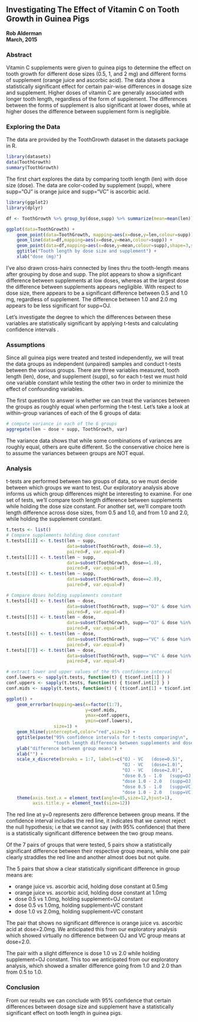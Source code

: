 
## Investigating The Effect of Vitamin C on Tooth Growth in Guinea Pigs 

**Rob Alderman**   
**March, 2015**

### Abstract

Vitamin C supplements were given to guinea pigs to determine the effect
on tooth growth for different dose sizes (0.5, 1, and 2 mg) and different
forms of supplement (orange juice and ascorbic acid). The data show a 
statistically significant effect for certain pair-wise differences
in dosage size and supplement.  Higher doses of vitamin C are generally 
associated with longer tooth length, regardless of the form of supplement.  The differences
between the forms of supplement is also significant at lower doses, while 
at higher doses the difference between supplement form is negligible.


### Exploring the Data

The data are provided by the ToothGrowth dataset in the datasets package in R.

```r
library(datasets)
data(ToothGrowth)
summary(ToothGrowth)
```

The first chart explores the data by comparing tooth length (len) with dose
size (dose).  The data are color-coded by supplement (supp), where supp="OJ"
is orange juice and supp="VC" is ascorbic acid.

```r
library(ggplot2)
library(dplyr)

df <- ToothGrowth %>% group_by(dose,supp) %>% summarize(mean=mean(len))

ggplot(data=ToothGrowth) + 
    geom_point(data=ToothGrowth, mapping=aes(x=dose,y=len,colour=supp)) + 
    geom_line(data=df,mapping=aes(x=dose,y=mean,colour=supp)) + 
    geom_point(data=df,mapping=aes(x=dose,y=mean,colour=supp),shape=3,size=3) +
    ggtitle("Tooth length by dose size and supplement") +
    xlab("dose (mg)")
```

I've also drawn cross-hairs connected by lines thru the tooth-length means after grouping by dose and supp.
The plot appears to show a significant difference between supplements
at low doses, whereas at the largest dose the difference between supplements appears 
negligible.  With respect to dose size, there appears to be a significant difference between
0.5 and 1.0 mg, regardless of supplement.  The difference between 1.0 and 2.0 mg appears to be
less significant for supp=OJ. 

Let's investigate the degree to which the differences between these variables are statistically 
significant by applying t-tests and calculating confidence intervals .


### Assumptions

Since all guinea pigs were treated and tested independently, we will treat the data groups
as independent (unpaired) samples and conduct t-tests between the various groups. There are three 
variables measured, tooth length (len), dose, and supplement (supp), so for each t-test we must hold 
one variable constant while testing the other two in order to minimize the effect of confounding variables. 

The first question to answer is whether we can treat the variances between the groups as
roughly equal when performing the t-test.  Let's take a look at within-group variances of
each of the 6 groups of data:

```r
# compute variance in each of the 6 groups
aggregate(len ~ dose + supp, ToothGrowth, var)
```
The variance data shows that while some combinations of variances are roughly equal, others are 
quite different.  So the conservative choice here is to assume the variances between groups are NOT equal.

### Analysis

t-tests are performed between two groups of data, so we must decide between which groups we want to
test. Our exploratory analysis above informs us which group differences might be interesting to examine.
For one set of tests, we'll compare tooth length difference between supplements while holding 
the dose size constant.  For another set, we'll compare tooth length difference across dose sizes,
from 0.5 and 1.0, and from 1.0 and 2.0, while holding the supplement constant.

```r
t.tests <- list()
# Compare supplements holding dose constant
t.tests[[1]] <- t.test(len ~ supp, 
                       data=subset(ToothGrowth, dose==0.5), 
                       paired=F, var.equal=F)
t.tests[[2]] <- t.test(len ~ supp, 
                       data=subset(ToothGrowth, dose==1.0), 
                       paired=F, var.equal=F)
t.tests[[3]] <- t.test(len ~ supp, 
                       data=subset(ToothGrowth, dose==2.0), 
                       paired=F, var.equal=F)

# Compare doses holding supplements constant
t.tests[[4]] <- t.test(len ~ dose, 
                       data=subset(ToothGrowth, supp=="OJ" & dose %in% c(0.5,1.0)), 
                       paired=F, var.equal=F)
t.tests[[5]] <- t.test(len ~ dose, 
                       data=subset(ToothGrowth, supp=="OJ" & dose %in% c(1.0,2.0)), 
                       paired=F, var.equal=F)
t.tests[[6]] <- t.test(len ~ dose, 
                       data=subset(ToothGrowth, supp=="VC" & dose %in% c(0.5,1.0)), 
                       paired=F, var.equal=F)
t.tests[[7]] <- t.test(len ~ dose, 
                       data=subset(ToothGrowth, supp=="VC" & dose %in% c(1.0,2.0)), 
                       paired=F, var.equal=F)

# extract lower and upper values of the 95% confidence interval
conf.lowers <- sapply(t.tests, function(t) { t$conf.int[1] } )
conf.uppers <- sapply(t.tests, function(t) { t$conf.int[2] } )
conf.mids <- sapply(t.tests, function(t) { (t$conf.int[1] + t$conf.int[2]) / 2 } )

ggplot() + 
    geom_errorbar(mapping=aes(x=factor(1:7),
                              y=conf.mids, 
                              ymax=conf.uppers, 
                              ymin=conf.lowers),
                  size=1) + 
    geom_hline(yintercept=0,color="red",size=2) +
    ggtitle(paste("95% confidence intervals for t-tests comparing\n",
                  "tooth length difference between supplements and doses")) +
    ylab("difference between group means") +
    xlab("") +
    scale_x_discrete(breaks = 1:7, labels=c("OJ - VC   (dose=0.5)",
                                            "OJ - VC   (dose=1.0)",
                                            "OJ - VC   (dose=2.0)",
                                            "dose 0.5 - 1.0   (supp=OJ)",
                                            "dose 1.0 - 2.0   (supp=OJ)",
                                            "dose 0.5 - 1.0   (supp=VC)",
                                            "dose 1.0 - 2.0   (supp=VC)")) +
    theme(axis.text.x = element_text(angle=85,size=12,hjust=1),
          axis.title.y = element_text(size=12))
```

The red line at y=0 represents zero difference between group means.  If the confidence
interval includes the red line, it indicates that we cannot reject the null hypothesis;
i.e that we cannot say (with 95% confidence) that there is a statistically significant difference 
between the two group means.

Of the 7 pairs of groups that were tested, 5 pairs show a statistically significant
difference between their respective group means, while one pair clearly straddles the red line
and another almost does but not quite.  

The 5 pairs that show a clear statistically significant difference in group means are:

* orange juice vs. ascorbic acid, holding dose constant at 0.5mg
* orange juice vs. ascorbic acid, holding dose constant at 1.0mg
* dose 0.5 vs 1.0mg, holding supplement=OJ constant
* dose 0.5 vs 1.0mg, holding supplement=VC constant
* dose 1.0 vs 2.0mg, holding supplement=VC constant

The pair that shows no significant difference is orange juice vs. ascorbic acid at dose=2.0mg.
We anticipated this from our exploratory analysis which showed virtually no difference between 
OJ and VC group means at dose=2.0.

The pair with a slight difference is dose 1.0 vs 2.0 while holding supplement=OJ constant.
This too we anticipated from our exploratory analysis, which showed a smaller difference going
from 1.0 and 2.0 than from 0.5 to 1.0.


### Conclusion

From our results we can conclude with 95% confidence that certain differences between dosage size and
supplement have a statistically significant effect on tooth length in guinea pigs.


